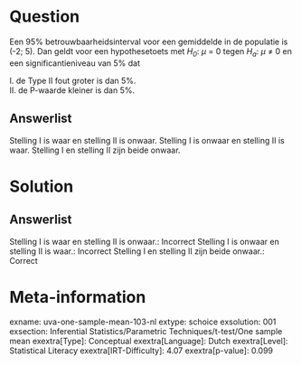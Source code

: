 Question
========

Een 95% betrouwbaarheidsinterval voor een gemiddelde in de populatie is
(-2; 5). Dan geldt voor een hypothesetoets met *H~0~*: *μ* = 0 tegen *H~a~*: *μ* ≠ 0 en een significantieniveau van 5% dat\

I. de Type II fout groter is dan 5%.\
II. de P-waarde kleiner is dan 5%.

Answerlist
----------

Stelling I is waar en stelling II is onwaar.
Stelling I is onwaar en stelling II is waar.
Stelling I en stelling II zijn beide onwaar.

Solution
========

Answerlist
----------

Stelling I is waar en stelling II is onwaar.: Incorrect
Stelling I is onwaar en stelling II is waar.: Incorrect
Stelling I en stelling II zijn beide onwaar.: Correct

Meta-information
================
exname: uva-one-sample-mean-103-nl
extype: schoice
exsolution: 001
exsection: Inferential Statistics/Parametric Techniques/t-test/One sample mean
exextra[Type]: Conceptual
exextra[Language]: Dutch
exextra[Level]: Statistical Literacy
exextra[IRT-Difficulty]: 4.07
exextra[p-value]: 0.099
